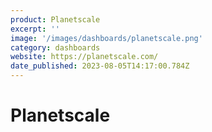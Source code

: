 ```yaml
---
product: Planetscale
excerpt: ''
image: '/images/dashboards/planetscale.png'
category: dashboards
website: https://planetscale.com/
date_published: 2023-08-05T14:17:00.784Z
---
```



# Planetscale

<ContentCard
	alt='Planetscale Dashboard'
	aspectRatio='16:9'
	src={frontmatter.image}
	width={1280}
/>
